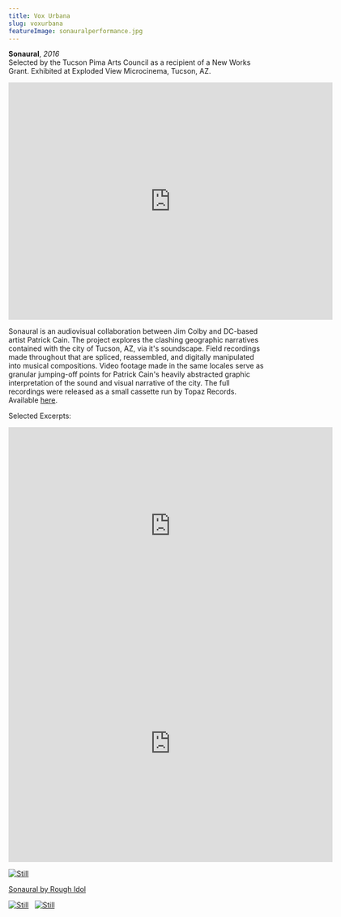 ```yaml
---
title: Vox Urbana
slug: voxurbana
featureImage: sonauralperformance.jpg
---
```


**Sonaural**, *2016*  
Selected by the Tucson Pima Arts Council as a recipient of a New Works Grant.
Exhibited at Exploded View Microcinema, Tucson, AZ.
<div class ="videoContainer">
<iframe title="vimeo-player" src="https://player.vimeo.com/video/155067185" width="640" height="469" frameborder="0" allowfullscreen></iframe>
</div>


Sonaural is an audiovisual collaboration between Jim Colby and DC-based artist Patrick Cain. The project explores the clashing geographic narratives
contained with the city of Tucson, AZ, via it's soundscape. Field recordings made throughout that are spliced, reassembled, and digitally manipulated into
musical compositions. Video footage made in the same locales serve as granular jumping-off points for Patrick Cain's heavily abstracted graphic
interpretation of the sound and visual narrative of the city. The full recordings were released as a small cassette run by Topaz
Records. Available <a href="https://cairocollection.bandcamp.com/album/sonaural"> here</a>.

Selected Excerpts:
<div class ="videoContainer">
<iframe src="https://player.vimeo.com/video/155474034" width="640" height="390" frameborder="0" allow="autoplay; fullscreen" allowfullscreen></iframe>
</div>

<div class ="videoContainer">
<iframe title="vimeo-player" src="https://player.vimeo.com/video/155467116" width="640" height="469" frameborder="0" allowfullscreen></iframe>
</div>

[![Still](sonaural1.jpeg)](#)
&nbsp;&nbsp;

<div align="center>
<iframe style="border: 0; width: 100%;  height: 120px;" src="https://bandcamp.com/EmbeddedPlayer/album=3559117237/size=large/bgcol=333333/linkcol=e99708/tracklist=false/artwork=small/transparent=true/" seamless><a href="https://cairocollection.bandcamp.com/album/sonaural">Sonaural by Rough Idol</a>
</iframe>
</div>

[![Still](sonaural2.png)](#)&nbsp;&nbsp;
[![Still](sonauralperformance.jpg)](#)